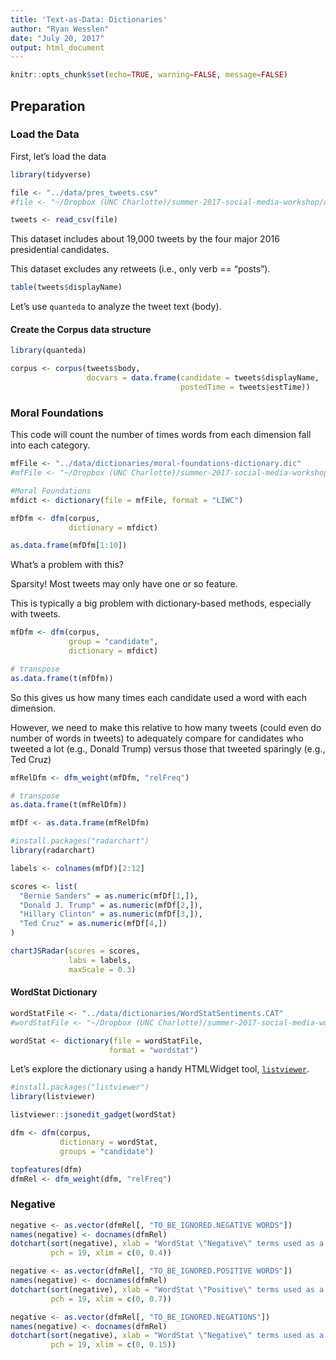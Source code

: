 ```yaml
---
title: 'Text-as-Data: Dictionaries'
author: "Ryan Wesslen"
date: "July 20, 2017"
output: html_document
---
```


```r
knitr::opts_chunk$set(echo=TRUE, warning=FALSE, message=FALSE)
```

## Preparation

### Load the Data

First, let's load the data

```r
library(tidyverse)

file <- "../data/pres_tweets.csv"
#file <- "~/Dropbox (UNC Charlotte)/summer-2017-social-media-workshop/data/pres_tweets.csv"

tweets <- read_csv(file)
```

This dataset includes about 19,000 tweets by the four major 2016 presidential candidates.

This dataset excludes any retweets (i.e., only verb == "posts").

```r
table(tweets$displayName)
```

Let's use `quanteda` to analyze the tweet text (body).

#### Create the Corpus data structure

```r
library(quanteda)

corpus <- corpus(tweets$body,
                 docvars = data.frame(candidate = tweets$displayName,
                                      postedTime = tweets$estTime))
```


### Moral Foundations

This code will count the number of times words from each dimension fall into each category.

```r
mfFile <- "../data/dictionaries/moral-foundations-dictionary.dic"
#mfFile <- "~/Dropbox (UNC Charlotte)/summer-2017-social-media-workshop/data/dictionaries/moral-foundations-dictionary.dic"

#Moral Foundations
mfdict <- dictionary(file = mfFile, format = "LIWC")

mfDfm <- dfm(corpus, 
             dictionary = mfdict)

as.data.frame(mfDfm[1:10])
```

What's a problem with this? 

Sparsity! Most tweets may only have one or so feature.

This is typically a big problem with dictionary-based methods, especially with tweets.

```r
mfDfm <- dfm(corpus, 
             group = "candidate",
             dictionary = mfdict)

# transpose
as.data.frame(t(mfDfm))
```

So this gives us how many times each candidate used a word with each dimension.

However, we need to make this relative to how many tweets (could even do number of words in tweets) to adequately compare for candidates who tweeted a lot (e.g., Donald Trump) versus those that tweeted sparingly (e.g., Ted Cruz)

```r
mfRelDfm <- dfm_weight(mfDfm, "relFreq")

# transpose
as.data.frame(t(mfRelDfm))
```

```r
mfDf <- as.data.frame(mfRelDfm)

#install.packages("radarchart")
library(radarchart)

labels <- colnames(mfDf)[2:12]

scores <- list(
  "Bernie Sanders" = as.numeric(mfDf[1,]),
  "Donald J. Trump" = as.numeric(mfDf[2,]),
  "Hillary Clinton" = as.numeric(mfDf[3,]),
  "Ted Cruz" = as.numeric(mfDf[4,])
)

chartJSRadar(scores = scores, 
             labs = labels, 
             maxScale = 0.3)
```

#### WordStat Dictionary

```r
wordStatFile <- "../data/dictionaries/WordStatSentiments.CAT"
#wordStatFile <- "~/Dropbox (UNC Charlotte)/summer-2017-social-media-workshop/data/dictionaries/WordStatSentiments.CAT"

wordStat <- dictionary(file = wordStatFile,
                      format = "wordstat")
```

Let's explore the dictionary using a handy HTMLWidget tool, [`listviewer`](https://github.com/timelyportfolio/listviewer).

```r
#install.packages("listviewer")
library(listviewer)

listviewer::jsonedit_gadget(wordStat)
```

```r
dfm <- dfm(corpus, 
           dictionary = wordStat,
           groups = "candidate")

topfeatures(dfm)
dfmRel <- dfm_weight(dfm, "relFreq")
```

### Negative

```r
negative <- as.vector(dfmRel[, "TO_BE_IGNORED.NEGATIVE WORDS"])
names(negative) <- docnames(dfmRel)
dotchart(sort(negative), xlab = "WordStat \"Negative\" terms used as a proportion of all terms", 
         pch = 19, xlim = c(0, 0.4))
```

```r
negative <- as.vector(dfmRel[, "TO_BE_IGNORED.POSITIVE WORDS"])
names(negative) <- docnames(dfmRel)
dotchart(sort(negative), xlab = "WordStat \"Positive\" terms used as a proportion of all terms", 
         pch = 19, xlim = c(0, 0.7))
```

```r
negative <- as.vector(dfmRel[, "TO_BE_IGNORED.NEGATIONS"])
names(negative) <- docnames(dfmRel)
dotchart(sort(negative), xlab = "WordStat \"Negative\" terms used as a proportion of all terms", 
         pch = 19, xlim = c(0, 0.15))
```
